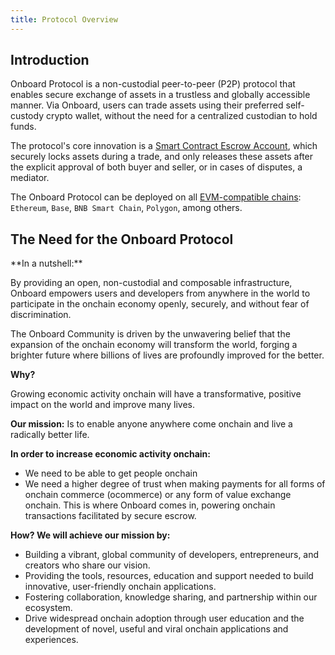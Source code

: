 ```yaml
---
title: Protocol Overview
---
```


## Introduction

Onboard Protocol is a non-custodial peer-to-peer (P2P) protocol that enables secure exchange of assets in a trustless and globally accessible manner. Via Onboard, users can trade assets using their preferred self-custody crypto wallet, without the need for a centralized custodian to hold funds.

The protocol's core innovation is a [Smart Contract Escrow Account](/protocol-concepts/scea-overview), which securely locks assets during a trade, and only releases these assets after the explicit approval of both buyer and seller, or in cases of disputes, a mediator.

The Onboard Protocol can be deployed on all [EVM-compatible chains](https://defillama.com/chains/EVM): `Ethereum`, `Base`, `BNB Smart Chain`, `Polygon`, among others.

## The Need for the Onboard Protocol

<Tip>
**In a nutshell:**<br/>

By providing an open, non-custodial and composable infrastructure, Onboard empowers users and developers from anywhere in the world to participate in the onchain economy openly, securely, and without fear of discrimination.
</Tip>

The Onboard Community is driven by the unwavering belief that the expansion of the onchain economy will transform the world, forging a brighter future where billions of lives are profoundly improved for the better.

**Why?**

Growing economic activity onchain will have a transformative, positive impact on the world and improve many lives.

**Our mission:** Is to enable anyone anywhere come onchain and live a radically better life.

**In order to increase economic activity onchain:**
- We need to be able to get people onchain
- We need a higher degree of trust when making payments for all forms of onchain commerce (ocommerce) or any form of value exchange onchain. This is where Onboard comes in, powering onchain transactions facilitated by secure escrow.

**How? We will achieve our mission by:**
- Building a vibrant, global community of developers, entrepreneurs, and creators who share our vision.
- Providing the tools, resources, education and support needed to build innovative, user-friendly onchain applications.
- Fostering collaboration, knowledge sharing, and partnership within our ecosystem.
- Drive widespread onchain adoption through user education and the development of novel, useful and viral onchain applications and experiences.